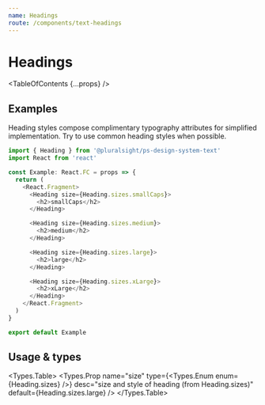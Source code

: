 ```yaml
---
name: Headings
route: /components/text-headings
---
```



# Headings

<TableOfContents {...props} />

## Examples

Heading styles compose complimentary typography attributes for simplified
implementation. Try to use common heading styles when possible.

```typescript
import { Heading } from '@pluralsight/ps-design-system-text'
import React from 'react'

const Example: React.FC = props => {
  return (
    <React.Fragment>
      <Heading size={Heading.sizes.smallCaps}>
        <h2>smallCaps</h2>
      </Heading>

      <Heading size={Heading.sizes.medium}>
        <h2>medium</h2>
      </Heading>

      <Heading size={Heading.sizes.large}>
        <h2>large</h2>
      </Heading>

      <Heading size={Heading.sizes.xLarge}>
        <h2>xLarge</h2>
      </Heading>
    </React.Fragment>
  )
}

export default Example
```

## Usage & types

<Usage
  install="npm install @pluralsight/ps-design-system-text"
  import="import { Heading } from '@pluralsight/ps-design-system-text'"
  packageName="text"
/>

<Types.Table>
  <Types.Prop
    name="size"
    type={<Types.Enum enum={Heading.sizes} />}
    desc="size and style of heading (from Heading.sizes)"
    default={Heading.sizes.large}
  />
</Types.Table>
